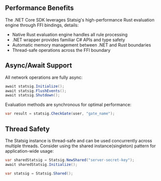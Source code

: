 ## Performance Benefits

The .NET Core SDK leverages Statsig's high-performance Rust evaluation engine through FFI bindings, details:

- Native Rust evaluation engine handles all rule processing
- .NET wrapper provides familiar C# APIs and type safety
- Automatic memory management between .NET and Rust boundaries
- Thread-safe operations across the FFI boundary

## Async/Await Support

All network operations are fully async:

```csharp
await statsig.Initialize();
await statsig.FlushEvents();
await statsig.Shutdown();
```

Evaluation methods are synchronous for optimal performance:

```csharp
var result = statsig.CheckGate(user, "gate_name");
```

## Thread Safety

The Statsig instance is thread-safe and can be used concurrently across multiple threads. Consider using the shared instance(singleton) pattern for application-wide usage:

```csharp
var sharedStatsig = Statsig.NewShared("server-secret-key");
await sharedStatsig.Initialize();

var statsig = Statsig.Shared();
```
